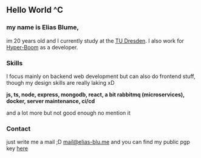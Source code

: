 ## <Colorize color="red"> Hello World </Colorize> <Inverted>^C</Inverted>
<!--sse-->
### my name is Elias Blume,
im 20 years old and I currently study at the [TU Dresden](https://tu-dresden.de/). I also work for [Hyper-Boom](https://www.hyper-boom.com/) as a  developer.
<!--/sse-->
### Skills
I focus mainly on backend web development but can also do frontend stuff, though my design skills are really laking xD

**js, ts, node, express, mongodb, react, a bit rabbitmq (microservices), docker, server maintenance, ci/cd**

and a lot more but not good enough no mention it

### Contact

just write me a mail ;D [mail@elias-blu.me](mailto:mail@elias-blu.me) and
you can find my public pgp key [here](/elias-blume.asc)




